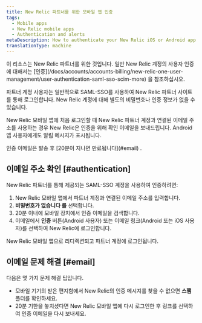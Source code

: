 ```yaml
---
title: New Relic 파트너를 위한 모바일 앱 인증
tags:
  - Mobile apps
  - New Relic mobile apps
  - Authentication and alerts
metaDescription: How to authenticate your New Relic iOS or Android app if you have a SAML-SSO enabled New Relic account through a New Relic partner.
translationType: machine
---
```


<Callout variant="important">
  이 리소스는 New Relic 파트너를 위한 것입니다. 일반 New Relic 계정의 사용자 인증에 대해서는 [인증](/docs/accounts/accounts-billing/new-relic-one-user-management/user-authentication-saml-sso-scim-more) 을 참조하십시오.
</Callout>

파트너 계정 사용자는 일반적으로 SAML-SSO를 사용하여 New Relic 파트너 사이트를 통해 로그인합니다. New Relic 계정에 대해 별도의 비밀번호나 인증 정보가 없을 수 있습니다.

New Relic 모바일 앱에 처음 로그인할 때 New Relic 파트너 계정과 연결된 이메일 주소를 사용하는 경우 New Relic은 인증을 위해 확인 이메일을 보내드립니다. Android 앱 사용자에게도 알림 메시지가 표시됩니다.

<Callout variant="important">
  인증 이메일은 발송 후 [20분이 지나면 만료됩니다](#email) .
</Callout>

## 이메일 주소 확인 [#authentication]

New Relic 파트너를 통해 제공되는 SAML-SSO 계정을 사용하여 인증하려면:

1. New Relic 모바일 앱에서 파트너 계정과 연결된 이메일 주소를 입력합니다.
2. **비밀번호가 없습니다 를** 선택합니다.
3. 20분 이내에 모바일 장치에서 인증 이메일을 검색합니다.
4. 이메일에서 **인증** 버튼(Android 사용자) 또는 이메일 링크(Android 또는 iOS 사용자)를 선택하여 New Relic에 로그인합니다.

New Relic 모바일 앱으로 리디렉션되고 파트너 계정에 로그인됩니다.

## 이메일 문제 해결 [#email]

다음은 몇 가지 문제 해결 팁입니다.

* 모바일 기기의 받은 편지함에서 New Relic의 인증 메시지를 찾을 수 없으면 **스팸** 폴더를 확인하세요.
* 20분 기한을 놓치셨다면 New Relic 모바일 앱에 다시 로그인한 후 링크를 선택하여 인증 이메일을 다시 보내세요.